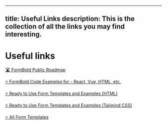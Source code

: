 <!-- Generated at: 2025-05-14T06:59:03.987Z -->

---
title: Useful Links
description: This is the collection of all the links you may find interesting.
---

# Useful links

[🛣️ FormBold Public Roadmap](https://formbold.notion.site/b1373d4bd23f45cca0b35f71821f7752?v=5cd155c9ea864a2c9f5c9b6d6b2e29f3)

[⚡ FormBold Code Examples for - React, Vue, HTML, etc.](https://github.com/FormBold/examples)

[⚡ Ready to Use Form Templates and Examples (HTML)](https://github.com/FormBold/html-form-examples-templates)

[⚡ Ready to Use Form Templates and Examples (Tailwind CSS)](https://github.com/FormBold/tailwind-forms)

[⚡ All Form Templates](https://formbold.com/templates)
